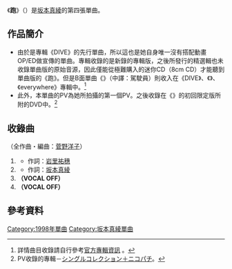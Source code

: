 {{Infobox Single
| Name        = 跑
| Artist      = [[坂本真綾|坂本真綾]]
| from Album  = DIVE
| Released    = 1998年11月21日
| Cover       = 
| Recorded    = 
| Genre       = [[J-POP|J-POP]]
| Length      = 
| Label       = [[Victor_Entertainment|Victor Entertainment]]  
| Producer    = [[菅野洋子|菅野洋子]]
| Chart position = 週間最高名次第87名（[[Oricon|Oricon]]）
| Last single  = [[奇蹟之海|奇蹟之海]]<br /> (1998年)
| This single  = '''跑'''<br /> (1998年) 
| Next single  = [[白金_(坂本真綾)|白金]]<br />(1999年)    
}}
{{Japanese|japanese=走る|kana=はしる|romaji=Hashiru}}

《'''跑'''》（{{lang|ja|走る}}）是[[坂本真綾|坂本真綾]]的第四張單曲。

==作品簡介==
* 由於是專輯《DIVE》的先行單曲，所以這也是她自身唯一沒有搭配動畫OP/ED做宣傳的單曲。專輯收錄的是新錄的專輯版，之後所發行的精選輯也未收錄單曲版的原始音源，因此僅能從極難購入的迷你CD（8cm CD）才能聽到單曲版的《跑》。但是B面單曲《{{lang|ja|パイロット}}》（中譯：駕駛員）則收入在《DIVE》、《{{lang|ja|シングルコレクション+ ハチポチ}}》、《everywhere》專輯中。<ref>詳情曲目收錄請自行參考[http://www.jvcmusic.co.jp/maaya/disco/index.html 官方專輯資訊] {{Wayback|url=http://www.jvcmusic.co.jp/maaya/disco/index.html |date=20130123160252 }}。</ref>
* 此外，本單曲的PV為她所拍攝的第一個PV。之後收錄在《{{lang|ja|シングルコレクション+ ニコパチ}}》的初回限定版所附的DVD中。<ref>PV收錄的專輯－[http://www.jvcmusic.co.jp/maaya/disco/a60216.html シングルコレクション＋ニコパチ]。</ref>

==收錄曲==
（全作曲・編曲：[[菅野洋子|菅野洋子]]）
# '''{{lang|ja|走る}}'''
#* 作詞：[[岩里祐穗|岩里祐穗]]
# '''{{lang|ja|パイロット}}'''
#* 作詞：[[坂本真綾|坂本真綾]]
# '''{{lang|ja|走る}}''' '''（VOCAL OFF）'''
# '''{{lang|ja|パイロット}}''' '''（VOCAL OFF）'''

==參考資料==
{{Reflist}}

{{Single-stub}}
{{坂本真綾}}
{{DEFAULTSORT:Hashiru}}
[[Category:1998年單曲|Category:1998年單曲]]
[[Category:坂本真綾單曲|Category:坂本真綾單曲]]